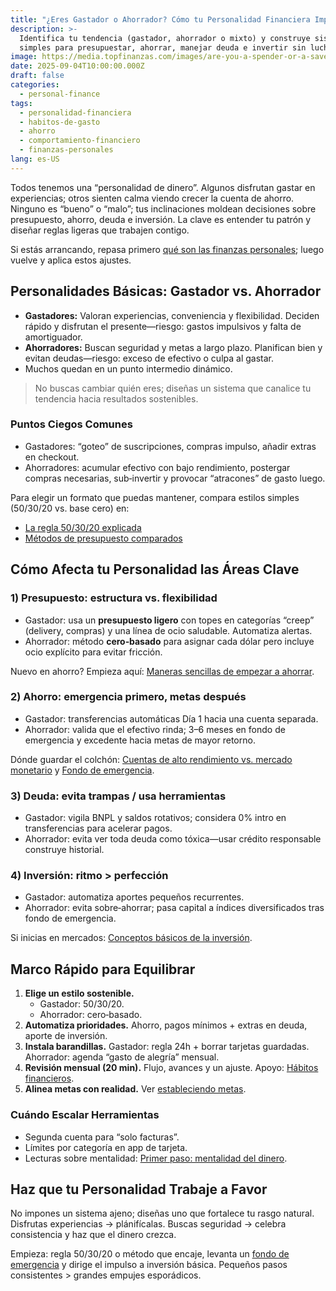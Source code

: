 ```yaml
---
title: "¿Eres Gastador o Ahorrador? Cómo tu Personalidad Financiera Impacta tu Éxito"
description: >-
  Identifica tu tendencia (gastador, ahorrador o mixto) y construye sistemas
  simples para presupuestar, ahorrar, manejar deuda e invertir sin luchar contra tu naturaleza.
image: https://media.topfinanzas.com/images/are-you-a-spender-or-a-saver-how-your-money-personality-shapes-your-personal-finance-success.webp
date: 2025-09-04T10:00:00.000Z
draft: false
categories:
  - personal-finance
tags:
  - personalidad-financiera
  - habitos-de-gasto
  - ahorro
  - comportamiento-financiero
  - finanzas-personales
lang: es-US
---
```


Todos tenemos una “personalidad de dinero”. Algunos disfrutan gastar en experiencias; otros sienten calma viendo crecer la cuenta de ahorro. Ninguno es “bueno” o “malo”; tus inclinaciones moldean decisiones sobre presupuesto, ahorro, deuda e inversión. La clave es entender tu patrón y diseñar reglas ligeras que trabajen contigo.

Si estás arrancando, repasa primero [qué son las finanzas personales](/finanzas-personales/que-son-las-finanzas-personales-y-por-que-importan); luego vuelve y aplica estos ajustes.

## Personalidades Básicas: Gastador vs. Ahorrador

- **Gastadores:** Valoran experiencias, conveniencia y flexibilidad. Deciden rápido y disfrutan el presente—riesgo: gastos impulsivos y falta de amortiguador.
- **Ahorradores:** Buscan seguridad y metas a largo plazo. Planifican bien y evitan deudas—riesgo: exceso de efectivo o culpa al gastar.
- Muchos quedan en un punto intermedio dinámico.

> No buscas cambiar quién eres; diseñas un sistema que canalice tu tendencia hacia resultados sostenibles.

### Puntos Ciegos Comunes

- Gastadores: “goteo” de suscripciones, compras impulso, añadir extras en checkout.
- Ahorradores: acumular efectivo con bajo rendimiento, postergar compras necesarias, sub‑invertir y provocar “atracones” de gasto luego.

Para elegir un formato que puedas mantener, compara estilos simples (50/30/20 vs. base cero) en:

- [La regla 50/30/20 explicada](/finanzas-personales/la-regla-503020-explicada-un-presupuesto-sencillo-que-realmente-funciona)
- [Métodos de presupuesto comparados](/finanzas-personales/metodos-de-presupuesto-comparados-que-enfoque-se-adapta-a-tu-estilo-de-gasto)

## Cómo Afecta tu Personalidad las Áreas Clave

### 1) Presupuesto: estructura vs. flexibilidad

- Gastador: usa un **presupuesto ligero** con topes en categorías “creep” (delivery, compras) y una línea de ocio saludable. Automatiza alertas.
- Ahorrador: método **cero‑basado** para asignar cada dólar pero incluye ocio explícito para evitar fricción.

Nuevo en ahorro? Empieza aquí: [Maneras sencillas de empezar a ahorrar](/finanzas-personales/maneras-sencillas-de-empezar-a-ahorrar-dinero-hoy-incluso-con-un-presupuesto-ajustado).

### 2) Ahorro: emergencia primero, metas después

- Gastador: transferencias automáticas Día 1 hacia una cuenta separada.
- Ahorrador: valida que el efectivo rinda; 3–6 meses en fondo de emergencia y excedente hacia metas de mayor retorno.

Dónde guardar el colchón: [Cuentas de alto rendimiento vs. mercado monetario](/personal-finance/cuentas-ahorro-alto-rendimiento-vs-cuentas-mercado-monetario-donde-guardar-tu-fondo-de-emergencia) y [Fondo de emergencia](/personal-finance/fondo-de-emergencia-que-es-por-que-lo-necesitas).

### 3) Deuda: evita trampas / usa herramientas

- Gastador: vigila BNPL y saldos rotativos; considera 0% intro en transferencias para acelerar pagos.
- Ahorrador: evita ver toda deuda como tóxica—usar crédito responsable construye historial.

### 4) Inversión: ritmo > perfección

- Gastador: automatiza aportes pequeños recurrentes.
- Ahorrador: evita sobre‑ahorrar; pasa capital a índices diversificados tras fondo de emergencia.

Si inicias en mercados: [Conceptos básicos de la inversión](/finanzas-personales/los-conceptos-basicos-de-la-inversion-como-empezar-sin-ser-un-experto).

<AdZone id="us_site_4" />

## Marco Rápido para Equilibrar

1. **Elige un estilo sostenible.**
   - Gastador: 50/30/20.
   - Ahorrador: cero‑basado.
2. **Automatiza prioridades.** Ahorro, pagos mínimos + extras en deuda, aporte de inversión.
3. **Instala barandillas.** Gastador: regla 24h + borrar tarjetas guardadas. Ahorrador: agenda “gasto de alegría” mensual.
4. **Revisión mensual (20 min).** Flujo, avances y un ajuste. Apoyo: [Hábitos financieros](/finanzas-personales/construyendo-buenos-habitos-financieros-la-consistencia-es-clave).
5. **Alinea metas con realidad.** Ver [estableciendo metas](/finanzas-personales/estableciendo-metas-financieras-una-guia-para-principiantes-para-planificar-tu-futuro).

### Cuándo Escalar Herramientas

- Segunda cuenta para “solo facturas”.
- Límites por categoría en app de tarjeta.
- Lecturas sobre mentalidad: [Primer paso: mentalidad del dinero](/finanzas-personales/primer-paso-hacia-la-libertad-financiera-comprender-tu-mentalidad-del-dinero).

## Haz que tu Personalidad Trabaje a Favor

No impones un sistema ajeno; diseñas uno que fortalece tu rasgo natural. Disfrutas experiencias → plánifícalas. Buscas seguridad → celebra consistencia y haz que el dinero crezca.

Empieza: regla 50/30/20 o método que encaje, levanta un [fondo de emergencia](/finanzas-personales/fondo-de-emergencia-que-es-por-que-lo-necesitas) y dirige el impulso a inversión básica. Pequeños pasos consistentes > grandes empujes esporádicos.
